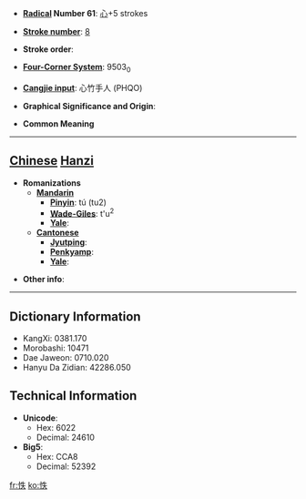 * '''[[Wiktionary:Chinese radical index| Radical]] Number 61''': [[Wiktionary:Chinese radical index 心|心]]+5 strokes

* '''[[Wiktionary:Chinese total strokes index|Stroke number]]''': [[Wiktionary:Chinese total strokes index 8|8]]

* '''Stroke order''': 

* '''[[Wiktionary:Chinese four corner index|Four-Corner System]]''': 9503<sub>0</sub>

* '''[[Wiktionary:Chinese Cangjie index|Cangjie input]]''': 心竹手人 (PHQO)

* '''Graphical Significance and Origin''': 

* '''Common Meaning'''

----

== [[Chinese]] [[Hanzi]] ==

* '''Romanizations'''
** '''[[Mandarin]]'''
*** '''[[Pinyin]]''': tú (tu2)
*** '''[[Wade-Giles]]''': t'u<sup>2</sup>
*** '''[[Yale]]''': 
** '''[[Cantonese]]'''
*** '''[[Jyutping]]''':
*** '''[[Penkyamp]]''': 
*** '''[[Yale]]''': 

* '''Other info''': 

----

== Dictionary Information ==

* KangXi: 0381.170
* Morobashi: 10471
* Dae Jaweon: 0710.020
* Hanyu Da Zidian: 42286.050

== Technical Information ==

* '''Unicode''':
** Hex: 6022
** Decimal: 24610
* '''Big5''':
** Hex: CCA8
** Decimal: 52392

[[fr:怢]]
[[ko:怢]]